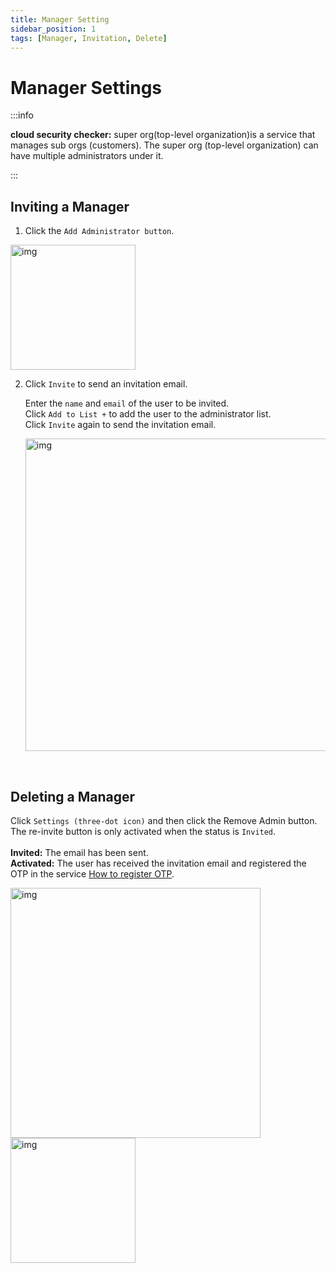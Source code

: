 ```yaml
---
title: Manager Setting
sidebar_position: 1
tags: [Manager, Invitation, Delete]
---
```



# Manager Settings

:::info

**cloud security checker:** super org(top-level organization)is a service that manages sub orgs (customers). The super org (top-level organization) can have multiple administrators under it.

:::

## Inviting a Manager

1. Click the `Add Administrator button`.

<img width="200" src={admin3} alt="img" />

2. Click `Invite` to send an invitation email.

    Enter the `name` and `email` of the user to be invited.<br/>
    Click `Add to List +` to add the user to the administrator list.<br/>
    Click `Invite` again to send the invitation email.<br/>

    <img width="500" src={admin1} alt="img" />

<p>&nbsp;</p>

## Deleting a Manager

Click `Settings (three-dot icon)` and then click the Remove Admin button. <br/> The re-invite button is only activated when the status is `Invited`.<br/>  
**Invited:** The email has been sent.<br/>**Activated:** The user has received the invitation email and registered the OTP in the service [How to register OTP](/docs/otp/otp.mdx).

<img width="400" src={admin11} alt="img" />
<br />

<img width="200" src={admin2} alt="img" />
